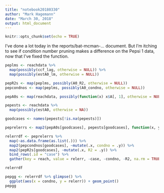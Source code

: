 ```yaml
---
title: "notebook20180330"
author: "Mark Hagemann"
date: "March 30, 2018"
output: html_document
---
```


```r
knitr::opts_chunk$set(echo = TRUE)
```

I've done a lot today in the reports/bat-mcman-... document. But I'm itching to see if condition number pruning makes a difference on the Pepsi 1 data, now that I've fixed the function.

```r
peplms <- reachdata %>% 
  map(possibly(ccf_lag, otherwise = NULL)) %>% 
  map(possibly(estA0_lm, otherwise = NULL))

pepR2s <- map(peplms, possibly(A0_R2, otherwise = NULL))
pepcondnos <- map(peplms, possibly(A0_condno, otherwise = NULL))

pepA0s <- map(reachdata, possibly(function(x) x$A[, 1], otherwise = NULL))

pepests <- reachdata %>% 
  map(possibly(estA0, otherwise = NA))

goodcases <- names(pepests[!is.na(pepests)])

peprelerrs <- map2(pepA0s[goodcases], pepests[goodcases], function(x, y) (x - y) / x)

relerrdf <- peprelerrs %>% 
  map(~as.data.frame(as.list(.))) %>% 
  map2(pepcondnos[goodcases], ~mutate(.x, condno = .y)) %>% 
  map2(pepR2s[goodcases], ~mutate(.x, R2 = .y)) %>% 
  bind_rows(.id = "case") %>% 
  gather(key = reach, value = relerr, -case, -condno, -R2, na.rm = TRUE)

relerrdf

pepgg <- relerrdf %>% glimpse() %>% 
  ggplot(aes(x = condno, y = relerr)) + geom_point()
pepgg
```

